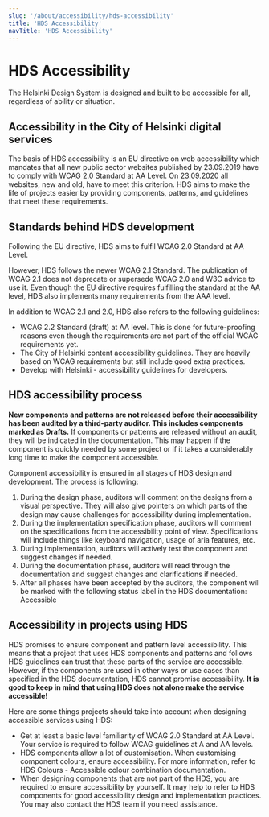 ```yaml
---
slug: '/about/accessibility/hds-accessibility'
title: 'HDS Accessibility'
navTitle: 'HDS Accessibility'
---
```



# HDS Accessibility

<LeadParagraph>
  The Helsinki Design System is designed and built to be accessible for all, regardless of ability or situation.
</LeadParagraph>

## Accessibility in the City of Helsinki digital services
<p>The basis of HDS accessibility is <Link size="M" href="https://eur-lex.europa.eu/eli/dir/2016/2102/oj" external>an EU directive on web accessibility</Link> which mandates that all new public sector websites published by 23.09.2019 have to comply with <Link size="M" href="https://www.w3.org/TR/WCAG20/" external>WCAG 2.0 Standard at AA Level</Link>. On 23.09.2020 all websites, new and old, have to meet this criterion. HDS aims to make the life of projects easier by providing components, patterns, and guidelines that meet these requirements.</p>

## Standards behind HDS development

Following the EU directive, HDS aims to fulfil <Link size="M" href="https://www.w3.org/TR/WCAG20/" external>WCAG 2.0 Standard at AA Level</Link>.

However, HDS follows the newer <Link size="M" href="https://www.w3.org/TR/WCAG21/" external>WCAG 2.1 Standard</Link>. The publication of WCAG 2.1 does not deprecate or supersede WCAG 2.0 and W3C advice to use it. Even though the EU directive requires fulfilling the standard at the AA level, HDS also implements many requirements from the AAA level.

In addition to WCAG 2.1 and 2.0, HDS also refers to the following guidelines:
- <Link size="M" href="https://www.w3.org/TR/WCAG22/" external>WCAG 2.2 Standard (draft) at AA level</Link>. This is done for future-proofing reasons even though the requirements are not part of the official WCAG requirements yet.
- <Link size="M" href="https://www.hel.fi/static/liitteet/kanslia/TPR/opas_saavutettavaan_sisaltoon_EN.pdf" external>The City of Helsinki content accessibility guidelines</Link>. They are heavily based on WCAG requirements but still include good extra practices.
- <Link size="M" href="https://dev.hel.fi/accessibility" external>Develop with Helsinki - accessibility guidelines for developers</Link>.

## HDS accessibility process
**New components and patterns are not released before their accessibility has been audited by a third-party auditor. This includes components marked as Drafts.** If components or patterns are released without an audit, they will be indicated in the documentation. This may happen if the component is quickly needed by some project or if it takes a considerably long time to make the component accessible.

Component accessibility is ensured in all stages of HDS design and development. The process is following:
1. During the design phase, auditors will comment on the designs from a visual perspective. They will also give pointers on which parts of the design may cause challenges for accessibility during implementation.
2. During the implementation specification phase, auditors will comment on the specifications from the accessibility point of view. Specifications will include things like keyboard navigation, usage of aria features, etc.
3. During implementation, auditors will actively test the component and suggest changes if needed.
4. During the documentation phase, auditors will read through the documentation and suggest changes and clarifications if needed.
5. After all phases have been accepted by the auditors, the component will be marked with the following status label in the HDS documentation: <StatusLabel type="success">Accessible</StatusLabel> 

## Accessibility in projects using HDS
HDS promises to ensure component and pattern level accessibility. This means that a project that uses HDS components and patterns and follows HDS guidelines can trust that these parts of the service are accessible. However, if the components are used in other ways or use cases than specified in the HDS documentation, HDS cannot promise accessibility. **It is good to keep in mind that using HDS does not alone make the service accessible!**

Here are some things projects should take into account when designing accessible services using HDS:
- Get at least a basic level familiarity of <Link size="M" href="https://www.w3.org/TR/WCAG20/" external>WCAG 2.0 Standard at AA Level</Link>. Your service is required to follow WCAG guidelines at A and AA levels.
- HDS components allow a lot of customisation. When customising component colours, ensure accessibility. For more information, refer to <Link size="M" href="/design-tokens/colour#accessible-colour-combinations">HDS Colours - Accessible colour combination documentation</Link>.
- When designing components that are not part of the HDS, you are required to ensure accessibility by yourself. It may help to refer to HDS components for good accessibility design and implementation practices. You may also contact the HDS team if you need assistance.